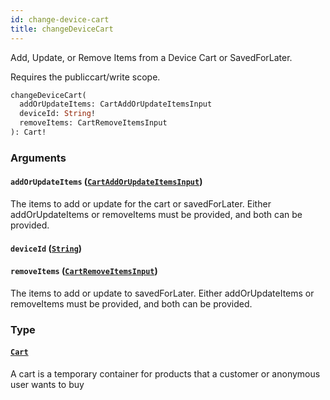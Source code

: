 ```yaml
---
id: change-device-cart
title: changeDeviceCart
---
```



Add, Update, or Remove Items from a Device Cart or SavedForLater.

Requires the publiccart/write scope.


```graphql
changeDeviceCart(
  addOrUpdateItems: CartAddOrUpdateItemsInput
  deviceId: String!
  removeItems: CartRemoveItemsInput
): Cart!

```


### Arguments

#### `addOrUpdateItems` ([`CartAddOrUpdateItemsInput`](/developers/demandhq-apis/storefront-api/graphql/reference/inputs/cart-add-or-update-items-input))

The items to add or update for the cart or savedForLater. Either
addOrUpdateItems or removeItems must be provided, and both can be provided.


#### `deviceId` ([`String`](/developers/demandhq-apis/storefront-api/graphql/reference/scalars/string))




#### `removeItems` ([`CartRemoveItemsInput`](/developers/demandhq-apis/storefront-api/graphql/reference/inputs/cart-remove-items-input))

The items to add or update to savedForLater. Either addOrUpdateItems or
removeItems must be provided, and both can be provided.


### Type

#### [`Cart`](/developers/demandhq-apis/storefront-api/graphql/reference/objects/cart) 

A cart is a temporary container for products that a customer or anonymous user wants to buy




